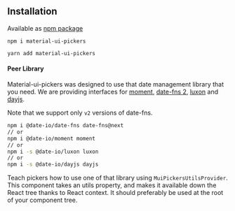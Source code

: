 ## Installation

Available as [npm package](https://www.npmjs.com/package/material-ui-pickers)

```
npm i material-ui-pickers

yarn add material-ui-pickers
```

#### Peer Library

Material-ui-pickers was designed to use that date management library that you need.
We are providing interfaces for [moment](https://momentjs.com/), [date-fns 2](https://date-fns.org/), [luxon](https://moment.github.io/luxon/) and [dayjs](https://github.com/iamkun/dayjs).

Note that we support only `v2` versions of date-fns.

```sh
npm i @date-io/date-fns date-fns@next
// or
npm i @date-io/moment moment
// or
npm i -s @date-io/luxon luxon
// or
npm i -s @date-io/dayjs dayjs
```

Teach pickers how to use one of that library using `MuiPickersUtilsProvider`. This component takes an utils
property, and makes it available down the React tree thanks to React context. It should
preferably be used at the root of your component tree.
